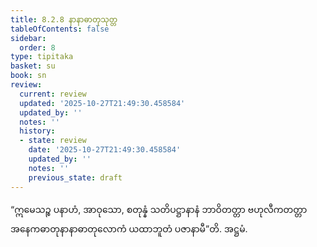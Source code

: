 ```yaml
---
title: 8.2.8 နာနာဓာတုသုတ္တ
tableOfContents: false
sidebar:
  order: 8
type: tipitaka
basket: su
book: sn
review:
  current: review
  updated: '2025-10-27T21:49:30.458584'
  updated_by: ''
  notes: ''
  history:
  - state: review
    date: '2025-10-27T21:49:30.458584'
    updated_by: ''
    notes: ''
    previous_state: draft
---
```



<ReviewStatus review={frontmatter.review} showDetails={true} />

<HypothesisAnnotation frontmatter={frontmatter} />

<DynamicBreadcrumb />

<Division number="916" book="sn" e="ch" v="18" p="420">

<Paragraph number="1607" book="sn">
“ဣမေသဉ္စ ပနာဟံ, အာဝုသော, စတုန္နံ သတိပဋ္ဌာနာနံ ဘာဝိတတ္တာ ဗဟုလီကတတ္တာ အနေကဓာတုနာနာဓာတုလောကံ ယထာဘူတံ ပဇာနာမီ”တိ.

</Paragraph>
</Division>

<Paragraph number="1608" type="center" book="sn">
အဋ္ဌမံ.
</Paragraph>